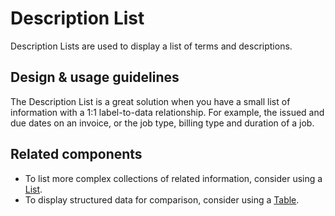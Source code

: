 
<Meta title="Components/Lists and Tables/DescriptionList" />

# Description List

Description Lists are used to display a list of terms and descriptions.

## Design & usage guidelines

The Description List is a great solution when you have a small list of
information with a 1:1 label-to-data relationship. For example, the issued and
due dates on an invoice, or the job type, billing type and duration of a job.

## Related components

- To list more complex collections of related information, consider using a
  [List](../?path=/docs/components-lists-and-tables-list-docs--page).
- To display structured data for comparison, consider using a
  [Table](../?path=/docs/components-lists-and-tables-table--table).
